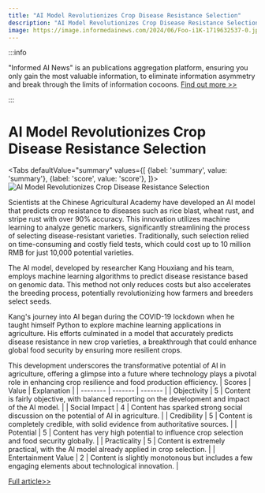 ```yaml
---
title: "AI Model Revolutionizes Crop Disease Resistance Selection"
description: "AI Model Revolutionizes Crop Disease Resistance Selection"
image: https://image.informedainews.com/2024/06/Foo-i1K-1719632537-0.jpg
---
```



:::info

"Informed AI News" is an publications aggregation platform, ensuring you only gain the most valuable information, to eliminate information asymmetry and break through the limits of information cocoons.  [Find out more >>](/)

:::

# AI Model Revolutionizes Crop Disease Resistance Selection


<Tabs
	defaultValue="summary"
	values={[
	{label: 'summary', value: 'summary'},
	{label: 'score', value: 'score'},
]}>
<TabItem value="summary">
<img
  src="https://image.informedainews.com/2024/06/Foo-i1K-1719632537-0.jpg"
  alt="AI Model Revolutionizes Crop Disease Resistance Selection"
/>



Scientists at the Chinese Agricultural Academy have developed an AI model that predicts crop resistance to diseases such as rice blast, wheat rust, and stripe rust with over 90% accuracy. This innovation utilizes machine learning to analyze genetic markers, significantly streamlining the process of selecting disease-resistant varieties. Traditionally, such selection relied on time-consuming and costly field tests, which could cost up to 10 million RMB for just 10,000 potential varieties.

The AI model, developed by researcher Kang Houxiang and his team, employs machine learning algorithms to predict disease resistance based on genomic data. This method not only reduces costs but also accelerates the breeding process, potentially revolutionizing how farmers and breeders select seeds.

Kang's journey into AI began during the COVID-19 lockdown when he taught himself Python to explore machine learning applications in agriculture. His efforts culminated in a model that accurately predicts disease resistance in new crop varieties, a breakthrough that could enhance global food security by ensuring more resilient crops.

This development underscores the transformative potential of AI in agriculture, offering a glimpse into a future where technology plays a pivotal role in enhancing crop resilience and food production efficiency.
</TabItem>
<TabItem value="score">
	| Scores     | Value   | Explanation |
	| -------- | ------- | ------- |
	| Objectivity  | 5    | Content is fairly objective, with balanced reporting on the development and impact of the AI model.    |
	| Social Impact | 4     | Content has sparked strong social discussion on the potential of AI in agriculture.    |
	| Credibility    | 5    | Content is completely credible, with solid evidence from authoritative sources.    |
	| Potential    | 5    | Content has very high potential to influence crop selection and food security globally.    |
	| Practicality    | 5    | Content is extremely practical, with the AI model already applied in crop selection.    |
	| Entertainment Value    | 2    | Content is slightly monotonous but includes a few engaging elements about technological innovation.    |
</TabItem>
</Tabs>

[Full article>>](https://www.mittrchina.com/news/detail/13441)
